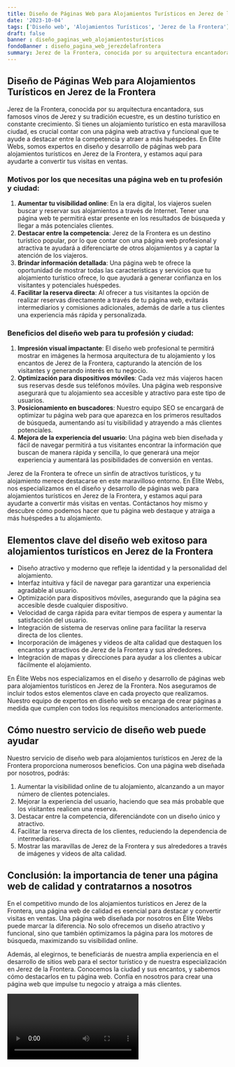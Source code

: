 ```yaml
---
title: Diseño de Páginas Web para Alojamientos Turísticos en Jerez de la Frontera
date: '2023-10-04'
tags: ['Diseño web', 'Alojamientos Turísticos', 'Jerez de la Frontera']
draft: false
banner : diseño_paginas_web_alojamientosturísticos
fondoBanner : diseño_pagina_web_jerezdelafrontera
summary: Jerez de la Frontera, conocida por su arquitectura encantadora, sus famosos vinos de Jerez y su tradición ecuestre, es un destino turístico en constante crecimiento. Si tienes un alojamiento turístico en esta maravillosa ciudad, es crucial contar con una página web atractiva y funcional que te ayude a destacar entre la competencia y atraer a más huéspedes. En Élite Webs, somos expertos en diseño y desarrollo de páginas web para alojamientos turísticos en Jerez de la Frontera, y estamos aquí para ayudarte a convertir tus visitas en ventas.
---
```


## Diseño de Páginas Web para Alojamientos Turísticos en Jerez de la Frontera

Jerez de la Frontera, conocida por su arquitectura encantadora, sus famosos vinos de Jerez y su tradición ecuestre, es un destino turístico en constante crecimiento. Si tienes un alojamiento turístico en esta maravillosa ciudad, es crucial contar con una página web atractiva y funcional que te ayude a destacar entre la competencia y atraer a más huéspedes. En Élite Webs, somos expertos en diseño y desarrollo de páginas web para alojamientos turísticos en Jerez de la Frontera, y estamos aquí para ayudarte a convertir tus visitas en ventas.

### Motivos por los que necesitas una página web en tu profesión y ciudad:

1. **Aumentar tu visibilidad online**: En la era digital, los viajeros suelen buscar y reservar sus alojamientos a través de Internet. Tener una página web te permitirá estar presente en los resultados de búsqueda y llegar a más potenciales clientes.
2. **Destacar entre la competencia**: Jerez de la Frontera es un destino turístico popular, por lo que contar con una página web profesional y atractiva te ayudará a diferenciarte de otros alojamientos y a captar la atención de los viajeros.
3. **Brindar información detallada**: Una página web te ofrece la oportunidad de mostrar todas las características y servicios que tu alojamiento turístico ofrece, lo que ayudará a generar confianza en los visitantes y potenciales huéspedes.
4. **Facilitar la reserva directa**: Al ofrecer a tus visitantes la opción de realizar reservas directamente a través de tu página web, evitarás intermediarios y comisiones adicionales, además de darle a tus clientes una experiencia más rápida y personalizada.

### Beneficios del diseño web para tu profesión y ciudad:

1. **Impresión visual impactante**: El diseño web profesional te permitirá mostrar en imágenes la hermosa arquitectura de tu alojamiento y los encantos de Jerez de la Frontera, capturando la atención de los visitantes y generando interés en tu negocio.
2. **Optimización para dispositivos móviles**: Cada vez más viajeros hacen sus reservas desde sus teléfonos móviles. Una página web responsive asegurará que tu alojamiento sea accesible y atractivo para este tipo de usuarios.
3. **Posicionamiento en buscadores**: Nuestro equipo SEO se encargará de optimizar tu página web para que aparezca en los primeros resultados de búsqueda, aumentando así tu visibilidad y atrayendo a más clientes potenciales.
4. **Mejora de la experiencia del usuario**: Una página web bien diseñada y fácil de navegar permitirá a tus visitantes encontrar la información que buscan de manera rápida y sencilla, lo que generará una mejor experiencia y aumentará las posibilidades de conversión en ventas.

Jerez de la Frontera te ofrece un sinfín de atractivos turísticos, y tu alojamiento merece destacarse en este maravilloso entorno. En Élite Webs, nos especializamos en el diseño y desarrollo de páginas web para alojamientos turísticos en Jerez de la Frontera, y estamos aquí para ayudarte a convertir más visitas en ventas. Contáctanos hoy mismo y descubre cómo podemos hacer que tu página web destaque y atraiga a más huéspedes a tu alojamiento.

<GifSeo />

<Cta />

## Elementos clave del diseño web exitoso para alojamientos turísticos en Jerez de la Frontera

- Diseño atractivo y moderno que refleje la identidad y la personalidad del alojamiento.
- Interfaz intuitiva y fácil de navegar para garantizar una experiencia agradable al usuario.
- Optimización para dispositivos móviles, asegurando que la página sea accesible desde cualquier dispositivo.
- Velocidad de carga rápida para evitar tiempos de espera y aumentar la satisfacción del usuario.
- Integración de sistema de reservas online para facilitar la reserva directa de los clientes.
- Incorporación de imágenes y videos de alta calidad que destaquen los encantos y atractivos de Jerez de la Frontera y sus alrededores.
- Integración de mapas y direcciones para ayudar a los clientes a ubicar fácilmente el alojamiento.

En Élite Webs nos especializamos en el diseño y desarrollo de páginas web para alojamientos turísticos en Jerez de la Frontera. Nos aseguramos de incluir todos estos elementos clave en cada proyecto que realizamos. Nuestro equipo de expertos en diseño web se encarga de crear páginas a medida que cumplen con todos los requisitos mencionados anteriormente. 

## Cómo nuestro servicio de diseño web puede ayudar

Nuestro servicio de diseño web para alojamientos turísticos en Jerez de la Frontera proporciona numerosos beneficios. Con una página web diseñada por nosotros, podrás:

1. Aumentar la visibilidad online de tu alojamiento, alcanzando a un mayor número de clientes potenciales.
2. Mejorar la experiencia del usuario, haciendo que sea más probable que los visitantes realicen una reserva.
3. Destacar entre la competencia, diferenciándote con un diseño único y atractivo.
4. Facilitar la reserva directa de los clientes, reduciendo la dependencia de intermediarios.
5. Mostrar las maravillas de Jerez de la Frontera y sus alrededores a través de imágenes y videos de alta calidad.

## Conclusión: la importancia de tener una página web de calidad y contratarnos a nosotros

En el competitivo mundo de los alojamientos turísticos en Jerez de la Frontera, una página web de calidad es esencial para destacar y convertir visitas en ventas. Una página web diseñada por nosotros en Élite Webs puede marcar la diferencia. No solo ofrecemos un diseño atractivo y funcional, sino que también optimizamos la página para los motores de búsqueda, maximizando su visibilidad online.

Además, al elegirnos, te beneficiarás de nuestra amplia experiencia en el desarrollo de sitios web para el sector turístico y de nuestra especialización en Jerez de la Frontera. Conocemos la ciudad y sus encantos, y sabemos cómo destacarlos en tu página web. Confía en nosotros para crear una página web que impulse tu negocio y atraiga a más clientes.

<Video />

<CtaBot job='Alojamientos Turísticos' city='Jerez de la Frontera'/>

<Gmaps query='Jerez de la Frontera+españa+maps' />